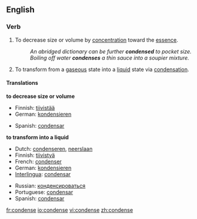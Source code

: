 ==English==

===Verb===
{{en-verb|condenses|condensing|condensed}}

# {{transitive}} To decrease size or volume by [[concentration]] toward the [[essence]].
#: ''An abridged dictionary can be further '''condensed''' to pocket size.''
#: ''Boiling off water '''condenses''' a thin sauce into a soupier mixture.''
# {{cattag|intransitive|chemistry}} To transform from a [[gas]]eous state into a [[liquid]] state via [[condensation]].

====Translations====
'''to decrease size or volume'''
{{top}}
*Finnish: [[tiivistää]]
*German: [[kondensieren]]
{{mid}}
*Spanish: [[condensar]]
{{bottom}}

'''to transform into a liquid'''
{{top}}
*Dutch: [[condenseren]], [[neerslaan]]
*Finnish: [[tiivistyä]]
*French: [[condenser]]
*German: [[kondensieren]]
*[[Interlingua]]: [[condensar]]
{{mid}}
*Russian: [[конденсироваться]]
*Portuguese: [[condensar]]
*Spanish: [[condensar]]
{{bottom}}

[[fr:condense]]
[[io:condense]]
[[vi:condense]]
[[zh:condense]]